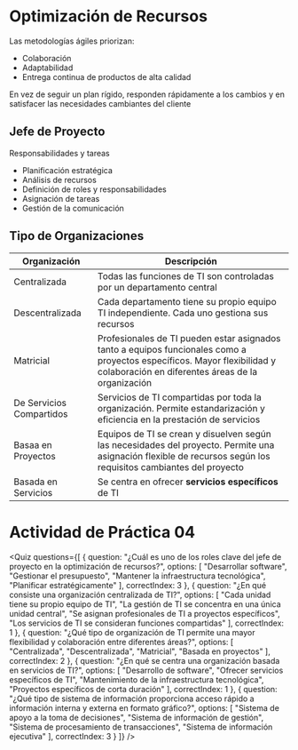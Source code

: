 # Optimización de Recursos
Las metodologías ágiles priorizan:

- Colaboración
- Adaptabilidad
- Entrega continua de productos de alta calidad

En vez de seguir un plan rígido, responden rápidamente a los cambios y en satisfacer las necesidades cambiantes del cliente

## Jefe de Proyecto
Responsabilidades y tareas

- Planificación estratégica
- Análisis de recursos
- Definición de roles y responsabilidades
- Asignación de tareas
- Gestión de la comunicación

## Tipo de Organizaciones

|Organización|Descripción|
|---|---|
|Centralizada|Todas las funciones de TI son controladas por un departamento central|
|Descentralizada|Cada departamento tiene su propio equipo TI independiente. Cada uno gestiona sus recursos|
|Matricial|Profesionales de TI pueden estar asignados tanto a equipos funcionales como a proyectos específicos. Mayor flexibilidad y colaboración en diferentes áreas de la organización|
|De Servicios Compartidos|Servicios de TI compartidas por toda la organización. Permite estandarización y eficiencia en la prestación de servicios|
|Basaa en Proyectos|Equipos de TI se crean y disuelven según las necesidades del proyecto. Permite una asignación flexible de recursos según los requisitos cambiantes del proyecto|
|Basada en Servicios|Se centra en ofrecer **servicios específicos** de TI|

# Actividad de Práctica 04

<Quiz questions={[
  {
    question: "¿Cuál es uno de los roles clave del jefe de proyecto en la optimización de recursos?",
    options: [
      "Desarrollar software",
      "Gestionar el presupuesto",
      "Mantener la infraestructura tecnológica",
      "Planificar estratégicamente"
    ],
    correctIndex: 3
  },
  {
    question: "¿En qué consiste una organización centralizada de TI?",
    options: [
      "Cada unidad tiene su propio equipo de TI",
      "La gestión de TI se concentra en una única unidad central",
      "Se asignan profesionales de TI a proyectos específicos",
      "Los servicios de TI se consideran funciones compartidas"
    ],
    correctIndex: 1
  },
  {
    question: "¿Qué tipo de organización de TI permite una mayor flexibilidad y colaboración entre diferentes áreas?",
    options: [
      "Centralizada",
      "Descentralizada",
      "Matricial",
      "Basada en proyectos"
    ],
    correctIndex: 2
  },
  {
    question: "¿En qué se centra una organización basada en servicios de TI?",
    options: [
      "Desarrollo de software",
      "Ofrecer servicios específicos de TI",
      "Mantenimiento de la infraestructura tecnológica",
      "Proyectos específicos de corta duración"
    ],
    correctIndex: 1
  },
  {
    question: "¿Qué tipo de sistema de información proporciona acceso rápido a información interna y externa en formato gráfico?",
    options: [
      "Sistema de apoyo a la toma de decisiones",
      "Sistema de información de gestión",
      "Sistema de procesamiento de transacciones",
      "Sistema de información ejecutiva"
    ],
    correctIndex: 3
  }
]} />

